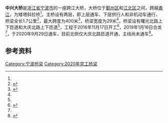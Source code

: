 {{Otheruses|中兴大桥}}
{{Infobox bridge
|name=中兴大桥
|image=Zhongxing Bridge, Ningbo, 2021-01-01 03.jpg
|caption=中兴大桥主跨，2021年
|crosses=[[甬江|甬江]]
|locale={{CHN}}[[浙江省|浙江省]][[宁波市|宁波市]][[鄞州区|鄞州区]]和[[江北区_(宁波市)|江北区]]
|length={{Convert|1.7|km}}
|carries=中兴路
|begin=2016年11月17日
|open=2020年9月29日
|coordinates={{Coord|29|53|48.92|N|121|34|54.34|E|region:CN_type:landmark|display=inline,title}}
|design=[[斜拉桥|矮塔斜拉桥]]
|material=[[钢|钢]]、[[混凝土|混凝土]]
|spans=3
|mainspan={{Convert|400|m}}
|width={{Convert|29|m}}
}}
'''中兴大桥'''是[[浙江省|浙江省]][[宁波市|宁波市]]的一座跨江大桥，大桥位于[[鄞州区|鄞州区]]和[[江北区_(宁波市)|江北区]]之间，跨越[[甬江|甬江]]，为矮塔斜拉桥<ref name=":0"/>。主桥设有两层，即上层通车、下层供行人和非机动车通行，桥梁全长1.7公里<ref>{{Cite web|title=中兴大桥雄姿初显 连接江北鄞州 预计2020年通车-新闻中心-中国宁波网|url=http://www.cnnb.com.cn/xinwen/system/2018/07/15/008769392.shtml|accessdate=2020-08-29|work=www.cnnb.com.cn|archive-date=2020-08-29|archive-url=https://web.archive.org/web/20200829132116/http://www.cnnb.com.cn/xinwen/system/2018/07/15/008769392.shtml|dead-url=no}}</ref>，最大跨度为400米<ref>{{Cite web|title=中兴大桥焊接：安全和质量一个都不能少-新闻中心-中国宁波网|url=http://www.cnnb.com.cn/xinwen/system/2018/07/18/008770092.shtml|accessdate=2020-08-29|work=www.cnnb.com.cn|archive-date=2020-08-29|archive-url=https://web.archive.org/web/20200829133329/http://www.cnnb.com.cn/xinwen/system/2018/07/18/008770092.shtml|dead-url=no}}</ref>，桥梁宽度为29米<ref name=":0"/>，桥梁设有曙光北路上下匝道和大庆北路上下匝道<ref name="通车"/>，工程于2016年11月17日开工<ref name=":0">{{Cite web|title=连接江北鄞州 中兴大桥主跨合龙！预计2020年通车-新闻中心-中国宁波网|url=http://www.cnnb.com.cn/xinwen/system/2019/01/16/030020244.shtml|accessdate=2020-08-29|work=www.cnnb.com.cn|archive-date=2020-08-29|archive-url=https://web.archive.org/web/20200829132746/http://www.cnnb.com.cn/xinwen/system/2019/01/16/030020244.shtml}}</ref>，2019年1月16日合龙<ref name=":0"/>，于2020年9月29日通车，目前北侧仅大庆北路匝道开通，主线尚未通车<ref name="通车">{{Cite web|title=中兴大桥首通段开通!非机动车禁止通行 这些交通组织请关注-新闻中心-中国宁波网|url=http://news.cnnb.com.cn/system/2020/09/29/030192819.shtml|accessdate=2020-09-29|work=news.cnnb.com.cn|archive-date=2020-10-01|archive-url=https://web.archive.org/web/20201001143014/http://news.cnnb.com.cn/system/2020/09/29/030192819.shtml|dead-url=no}}</ref>。

==参考资料==
{{Reflist}}
{{宁波桥梁}}
{{Crossings navbox
|structure= 跨河设施
|place= [[甬江|甬江]]
|bridge=中兴大桥
|bridge signs=中兴路
|upstream=[[庆丰桥|庆丰桥]]
|upstream signs=[[通途路|通途路]]
|downstream= [[中兴大桥南站|中兴大桥南]]-[[大通桥站|大通桥]]区间隧道
|downstream signs= [[File:NBRT_Line_3_icon.svg|40px]]
}}

[[Category:宁波桥梁|Category:宁波桥梁]]
[[Category:2020年完工桥梁|Category:2020年完工桥梁]]